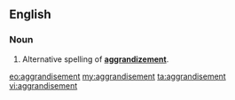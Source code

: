 ==English==

===Noun===
{{en-noun}}

# {{British|rare}} Alternative spelling of '''[[aggrandizement]]'''.

[[eo:aggrandisement]]
[[my:aggrandisement]]
[[ta:aggrandisement]]
[[vi:aggrandisement]]